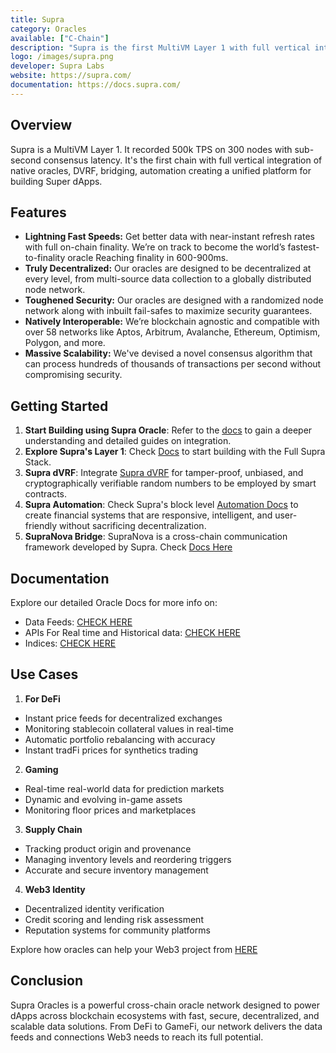```yaml
---
title: Supra
category: Oracles
available: ["C-Chain"]
description: "Supra is the first MultiVM Layer 1 with full vertical integration of Native Oracles, dVRF, bridging, automation — creating a unified platform for building Super dApps."
logo: /images/supra.png
developer: Supra Labs
website: https://supra.com/
documentation: https://docs.supra.com/
---
```


## Overview

Supra is a MultiVM Layer 1. It recorded 500k TPS on 300 nodes with sub-second consensus latency. It's the first chain with full vertical integration of native oracles, DVRF, bridging, automation creating a unified platform for building Super dApps.

## Features

- **Lightning Fast Speeds:** Get better data with near-instant refresh rates with full on-chain finality. We’re on track to become the world’s fastest-to-finality oracle Reaching finality in 600-900ms.
- **Truly Decentralized:** Our oracles are designed to be decentralized at every level, from multi-source data collection to a globally distributed node network.
- **Toughened Security:** Our oracles are designed with a randomized node network along with inbuilt fail-safes to maximize security guarantees.
- **Natively Interoperable:** We’re blockchain agnostic and compatible with over 58 networks like Aptos, Arbitrum, Avalanche, Ethereum, Optimism, Polygon, and more.
- **Massive Scalability:** We've devised a novel consensus algorithm that can process hundreds of thousands of transactions per second without compromising security.

## Getting Started

1. **Start Building using Supra Oracle**: Refer to the [docs](https://docs.supra.com/oracles) to gain a deeper understanding and detailed guides on integration.
2. **Explore Supra's Layer 1**: Check [Docs](https://docs.supra.com/) to start building with the Full Supra Stack.
3. **Supra dVRF**: Integrate [Supra dVRF](https://docs.supra.com/dvrf/build-with-supra-dvrf/getting-started) for tamper-proof, unbiased, and cryptographically verifiable random numbers to be employed by smart contracts.
4. **Supra Automation**: Check Supra's block level [Automation Docs](https://docs.supra.com/automation) to create financial systems that are responsive, intelligent, and user-friendly without sacrificing decentralization.
5. **SupraNova Bridge**: SupraNova is a cross-chain communication framework developed by Supra. Check [Docs Here](https://docs.supra.com/supranova)

## Documentation

Explore our detailed Oracle Docs for more info on:
- Data Feeds: [CHECK HERE](https://docs.supra.com/oracles/data-feeds)
- APIs For Real time and Historical data: [CHECK HERE](https://docs.supra.com/oracles/apis-real-time-and-historical-data)
- Indices: [CHECK HERE](https://docs.supra.com/oracles/indices)

## Use Cases

1. **For DeFi**
- Instant price feeds for decentralized exchanges
- Monitoring stablecoin collateral values in real-time
- Automatic portfolio rebalancing with accuracy
- Instant tradFi prices for synthetics trading

2. **Gaming**
- Real-time real-world data for prediction markets
- Dynamic and evolving in-game assets
- Monitoring floor prices and marketplaces

3. **Supply Chain**
- Tracking product origin and provenance
- Managing inventory levels and reordering triggers
- Accurate and secure inventory management

4. **Web3 Identity**
- Decentralized identity verification
- Credit scoring and lending risk assessment
- Reputation systems for community platforms

Explore how oracles can help your Web3 project from [HERE](https://supra.com/oracles-product/)

## Conclusion

Supra Oracles is a powerful cross-chain oracle network designed to power dApps across blockchain ecosystems with fast, secure, decentralized, and scalable data solutions. From DeFi to GameFi, our network delivers the data feeds and connections Web3 needs to reach its full potential.

